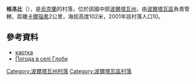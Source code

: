 {{coord|49|41|20|N|34|48|53|E|scale:100000_region:UA|display=title}}

'''格洛比'''（{{lang-uk|Глоби}}），是[[烏克蘭|烏克蘭]]的村落，位於該國中部[[波爾塔瓦州|波爾塔瓦州]]，由[[波爾塔瓦區|波爾塔瓦區]]負責管轄，距離[[卡爾瑙希|卡爾瑙希]]2公里，海拔高度102米，2001年該村落人口10。

==參考資料==
* [http://gska2.rada.gov.ua/pls/z7502/A005?rdat1=20.11.2007&rf7571=26441 картка]{{dead link|date=2018年3月 |bot=InternetArchiveBot |fix-attempted=yes }}
* [http://weather.in.ua/ua/poltavskaja/5234 Погода в селі Глоби] {{Wayback|url=http://weather.in.ua/ua/poltavskaja/5234 |date=20160305083857 }}

{{DEFAULTSORT:Глоби}}
[[Category:波爾塔瓦州村落|Category:波爾塔瓦州村落]]
[[Category:波爾塔瓦區村落|Category:波爾塔瓦區村落]]


{{Poltava-geo-stub}}